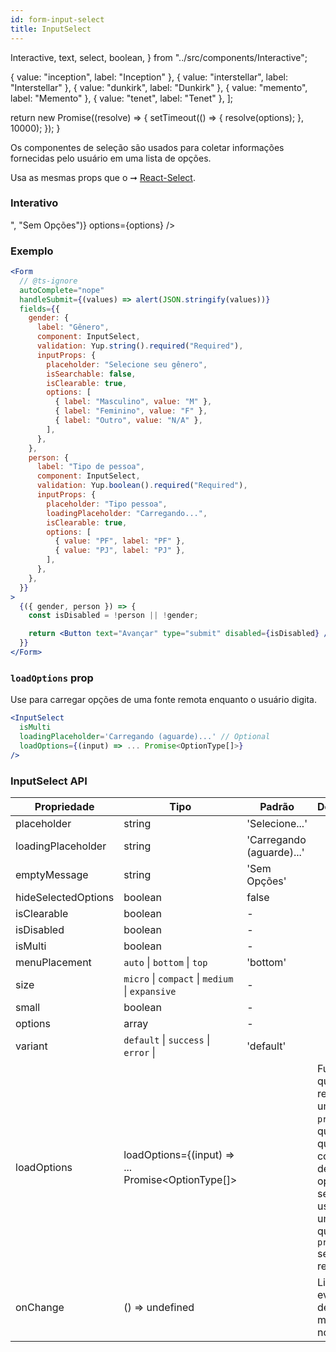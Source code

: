 ```yaml
---
id: form-input-select
title: InputSelect
---
```


  Interactive,
  text,
  select,
  boolean,
} from "../src/components/Interactive";


  { value: "inception", label: "Inception" },
  { value: "interstellar", label: "Interstellar" },
  { value: "dunkirk", label: "Dunkirk" },
  { value: "memento", label: "Memento" },
  { value: "tenet", label: "Tenet" },
];

  return new Promise((resolve) => {
    setTimeout(() => {
      resolve(options);
    }, 10000);
  });
}

Os componentes de seleção são usados para coletar informações fornecidas pelo usuário em uma lista de opções.

Usa as mesmas props que o ➞ [React-Select](https://react-select.com/home).

### Interativo

<Interactive>
  <Flex margin="0 0 1rem">
    <InputSelect
      isClearable
      size={select("Size", "compact", [
        "expansive",
        "medium",
        "compact",
        "micro",
      ])}
      menuPlacement="top"
      variant={select("Variant", "default", ["default", "success", "error"])}
      onChange={console.log}
      small={boolean("Small", false)}
      isMulti={boolean("isMulti", false)}
      isLoading={boolean("isLoading", false)}
      isDisabled={boolean("isDisabled", false)}
      placeholder={text("Placeholder", "Selecione...")}
      loadingPlaceholder={text("Loading Placeholder", "Carregando...")}
      emptyMessage={text("Empty <Message>", "Sem Opções")}
      options={options}
    />
  </Flex>
</Interactive>

### Exemplo

<InputSelectExampleButton />

```jsx
<Form
  // @ts-ignore
  autoComplete="nope"
  handleSubmit={(values) => alert(JSON.stringify(values))}
  fields={{
    gender: {
      label: "Gênero",
      component: InputSelect,
      validation: Yup.string().required("Required"),
      inputProps: {
        placeholder: "Selecione seu gênero",
        isSearchable: false,
        isClearable: true,
        options: [
          { label: "Masculino", value: "M" },
          { label: "Feminino", value: "F" },
          { label: "Outro", value: "N/A" },
        ],
      },
    },
    person: {
      label: "Tipo de pessoa",
      component: InputSelect,
      validation: Yup.boolean().required("Required"),
      inputProps: {
        placeholder: "Tipo pessoa",
        loadingPlaceholder: "Carregando...",
        isClearable: true,
        options: [
          { value: "PF", label: "PF" },
          { value: "PJ", label: "PJ" },
        ],
      },
    },
  }}
>
  {({ gender, person }) => {
    const isDisabled = !person || !gender;

    return <Button text="Avançar" type="submit" disabled={isDisabled} />;
  }}
</Form>
```

### `loadOptions` prop

Use para carregar opções de uma fonte remota enquanto o usuário digita.

<InputAsyncSelectExample />

```jsx
<InputSelect
  isMulti
  loadingPlaceholder='Carregando (aguarde)...' // Optional
  loadOptions={(input) => ... Promise<OptionType[]>}
/>
```

### InputSelect API

| Propriedade         | Tipo                                              | Padrão                    | Descrição                                                                                                                  |
| ------------------- | ------------------------------------------------- | ------------------------- | -------------------------------------------------------------------------------------------------------------------------- |
| placeholder         | string                                            | 'Selecione...'            |                                                                                                                            |
| loadingPlaceholder  | string                                            | 'Carregando (aguarde)...' |                                                                                                                            |
| emptyMessage        | string                                            | 'Sem Opções'              |                                                                                                                            |
| hideSelectedOptions | boolean                                           | false                     |                                                                                                                            |
| isClearable         | boolean                                           | -                         |                                                                                                                            |
| isDisabled          | boolean                                           | -                         |                                                                                                                            |
| isMulti             | boolean                                           | -                         |                                                                                                                            |
| menuPlacement       | `auto` \| `bottom` \| `top`                       | 'bottom'                  |                                                                                                                            |
| size                | `micro` \| `compact` \| `medium` \| `expansive`   | -                         |                                                                                                                            |
| small               | boolean                                           | -                         |                                                                                                                            |
| options             | array                                             | -                         |                                                                                                                            |
| variant             | `default` \| `success` \| `error` \|              | 'default'                 |                                                                                                                            |
| loadOptions         | loadOptions={(input) => ... Promise<OptionType[]> |                           | Função que retorna uma `promise`, que é o que é o conjunto de opções a serem usadas uma vez que a `promise` seja resolvida |
| onChange            | () => undefined                                   |                           | Lida com eventos de mudança no `select`                                                                                    |
